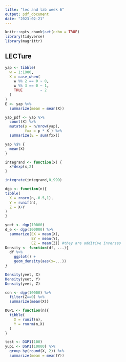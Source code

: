 ```yaml
---
title: "lec and lab week 6"
output: pdf_document
date: "2023-02-21"
---
```


```r
knitr::opts_chunk$set(echo = TRUE)
library(tidyverse)
library(magrittr)
```

## LECTure

```r
yap <- tibble(
  w = 1:1000,
  X = case_when(
    w %% 2 == 0 ~ 0,
    w %% 3 == 0 ~ 1,
    TRUE        ~ 2
  )
)
E <- yap %>% 
  summarize(mean = mean(X))

yap_pdf <- yap %>% 
  count(X) %>% 
  mutate(p = n/nrow(yap),
         fxx = p * X ) %>% 
  summarize(E = sum(fxx))

yap %$% {
  mean(X)
}

integrand <- function(x) {
  x*dexp(x,2)
}

integrate(integrand,0,999)

```


```r
dgp <- function(n){
tibble(
  X = rnorm(n,-0.5,1),
  Y = runif(n),
  Z = X+Y
)
}

yeet <- dgp(10000)
d_e <- dgp(100000) %>% 
  summarize(EX = mean(X),
            EY = mean(Y),
            EZ = mean(Z)) #they are additive inverses
Density <- function(df, ...){
  df %>% 
    ggplot() +
    geom_density(aes(x=...))
}

Density(yeet, X)
Density(yeet, Y)
Density(yeet, Z)
```
```r
con <- dgp(10000) %>% 
  filter(Z==0) %>% 
  summarize(mean(X))

```

```r
DGP1 <- function(n){
  tibble(
    X = runif(n),
    Y = rnorm(n,X)
  )
}

test <- DGP1(100)
yup1 <- DGP1(10000) %>% 
  group_by(round(X, 2)) %>% 
  summarize(mean = mean(Y))
```

